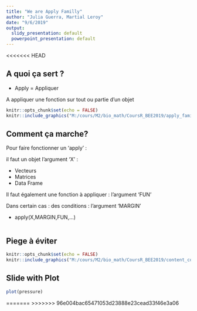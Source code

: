 ```yaml
---
title: "We are Apply Familly"
author: "Julia Guerra, Martial Leroy"
date: "9/6/2019"
output:
  slidy_presentation: default
  powerpoint_presentation: default
---
```

<<<<<<< HEAD


## A quoi ça sert ?


* Apply = Appliquer

A appliquer une fonction sur tout ou partie d'un objet

```r
knitr::opts_chunk$set(echo = FALSE)
knitr::include_graphics("M:/cours/M2/bio_math/CoursR_BEE2019/apply_family.PNG")
```

## Comment ça marche?


Pour faire fonctionner un 'apply' :

il faut un objet l'argument 'X' :

* Vecteurs
* Matrices
* Data Frame

Il faut également une fonction à appliquer : l'argument 'FUN'

Dans certain cas : des conditions : l'argument 'MARGIN'

* apply(X,MARGIN,FUN,...)

```r


```

                                                  
## Piege à éviter

```r
knitr::opts_chunk$set(echo = FALSE)
knitr::include_graphics("M:/cours/M2/bio_math/CoursR_BEE2019/content_content_apply_1.png")
```



## Slide with Plot

```r
plot(pressure)
```

=======
>>>>>>> 96e004bac65471053d23888e23cead33f46e3a06
